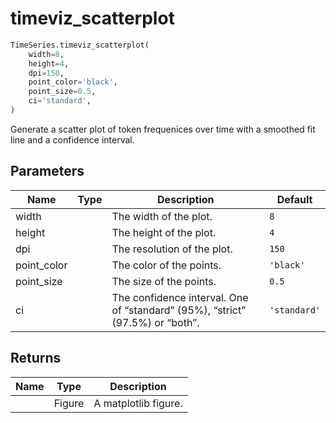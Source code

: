 # timeviz_scatterplot { #google_ngrams.TimeSeries.timeviz_scatterplot }

```python
TimeSeries.timeviz_scatterplot(
    width=8,
    height=4,
    dpi=150,
    point_color='black',
    point_size=0.5,
    ci='standard',
)
```

Generate a scatter plot of token frequenices over time
with a smoothed fit line and a confidence interval.

## Parameters {.doc-section .doc-section-parameters}

| Name        | Type   | Description                                                                   | Default      |
|-------------|--------|-------------------------------------------------------------------------------|--------------|
| width       |        | The width of the plot.                                                        | `8`          |
| height      |        | The height of the plot.                                                       | `4`          |
| dpi         |        | The resolution of the plot.                                                   | `150`        |
| point_color |        | The color of the points.                                                      | `'black'`    |
| point_size  |        | The size of the points.                                                       | `0.5`        |
| ci          |        | The confidence interval. One of "standard" (95%), "strict" (97.5%) or "both". | `'standard'` |

## Returns {.doc-section .doc-section-returns}

| Name   | Type   | Description          |
|--------|--------|----------------------|
|        | Figure | A matplotlib figure. |